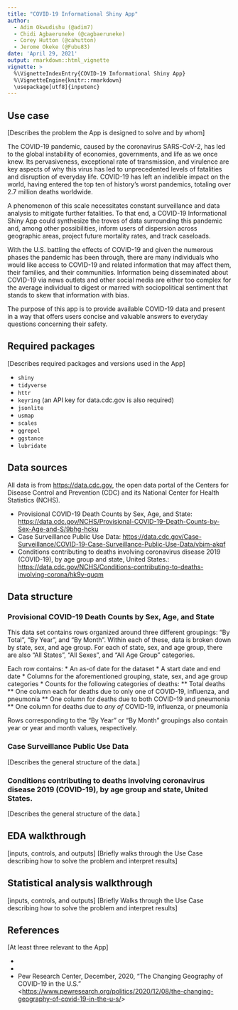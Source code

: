 ```yaml
---
title: "COVID-19 Informational Shiny App"
author:
  - Adim Okwudishu (@adim7)
  - Chidi Agbaeruneke (@cagbaeruneke)
  - Corey Hutton (@cahutton)
  - Jerome Okeke (@Fubu83)
date: 'April 29, 2021'
output: rmarkdown::html_vignette
vignette: >
  %\VignetteIndexEntry{COVID-19 Informational Shiny App}
  %\VignetteEngine{knitr::rmarkdown}
  \usepackage[utf8]{inputenc}
---
```


## Use case

[Describes the problem the App is designed to solve and by whom]

The COVID-19 pandemic, caused by the coronavirus SARS-CoV-2, has led to the global instability of economies, governments, and life as we once knew. Its pervasiveness, exceptional rate of transmission, and virulence are key aspects of why this virus has led to unprecedented levels of fatalities and disruption of everyday life. COVID-19 has left an indelible impact on the world, having entered the top ten of history's worst pandemics, totaling over 2.7 million deaths worldwide.

A phenomenon of this scale necessitates constant surveillance and data analysis to mitigate further fatalities. To that end, a COVID-19 Informational Shiny App could synthesize the troves of data surrounding this pandemic and, among other possibilities, inform users of dispersion across geographic areas, project future mortality rates, and track caseloads.

With the U.S. battling the effects of COVID-19 and given the numerous phases the pandemic has been through, there are many individuals who would like access to COVID-19 and related information that may affect them, their families, and their communities. Information being disseminated about COVID-19 via news outlets and other social media are either too complex for the average individual to digest or marred with sociopolitical sentiment that stands to skew that information with bias.

The purpose of this app is to provide available COVID-19 data and present in a way that offers users concise and valuable answers to everyday questions concerning their safety.


## Required packages

[Describes required packages and versions used in the App]

* `shiny`
* `tidyverse`
* `httr`
* `keyring` (an API key for data.cdc.gov is also required)
* `jsonlite`
* `usmap`
* `scales`
* `ggrepel`
* `ggstance`
* `lubridate`


## Data sources

All data is from [https://data.cdc.gov](data.cdc.gov), the open data portal of the Centers for Disease Control and Prevention (CDC) and its National Center for Health Statistics (NCHS).

* Provisional COVID-19 Death Counts by Sex, Age, and State: [https://data.cdc.gov/NCHS/Provisional-COVID-19-Death-Counts-by-Sex-Age-and-S/9bhg-hcku]()
* Case Surveillance Public Use Data: [https://data.cdc.gov/Case-Surveillance/COVID-19-Case-Surveillance-Public-Use-Data/vbim-akqf]()
* Conditions contributing to deaths involving coronavirus disease 2019 (COVID-19), by age group and state, United States.: [https://data.cdc.gov/NCHS/Conditions-contributing-to-deaths-involving-corona/hk9y-quqm]()


## Data structure

### Provisional COVID-19 Death Counts by Sex, Age, and State

This data set contains rows organized around three different groupings: "By Total", "By Year", and "By Month". Within each of these, data is broken down by state, sex, and age group. For each of state, sex, and age group, there are also "All States", "All Sexes", and "All Age Group" categories.

Each row contains:
* An as-of date for the dataset
* A start date and end date
* Columns for the aforementioned grouping, state, sex, and age group categories
* Counts for the following categories of deaths:
** Total deaths
** One column each for deaths due to only one of COVID-19, influenza, and pneumonia
** One column for deaths due to both COVID-19 and pneumonia
** One column for deaths due to _any of_ COVID-19, influenza, or pneumonia

Rows corresponding to the "By Year" or "By Month" groupings also contain year or year and month values, respectively.


### Case Surveillance Public Use Data

[Describes the general structure of the data.]


### Conditions contributing to deaths involving coronavirus disease 2019 (COVID-19), by age group and state, United States.

[Describes the general structure of the data.]


## EDA walkthrough

[inputs, controls, and outputs]
[Briefly walks through the Use Case describing how to solve the problem and interpret results]


## Statistical analysis walkthrough

[inputs, controls, and outputs]
[Briefly Walks through the Use Case describing how to solve the problem and interpret results]


## References

[At least three relevant to the App]

* 
* 
* Pew Research Center, December, 2020, “The Changing Geography of COVID-19 in the U.S.” <[https://www.pewresearch.org/politics/2020/12/08/the-changing-geography-of-covid-19-in-the-u-s/]()>

